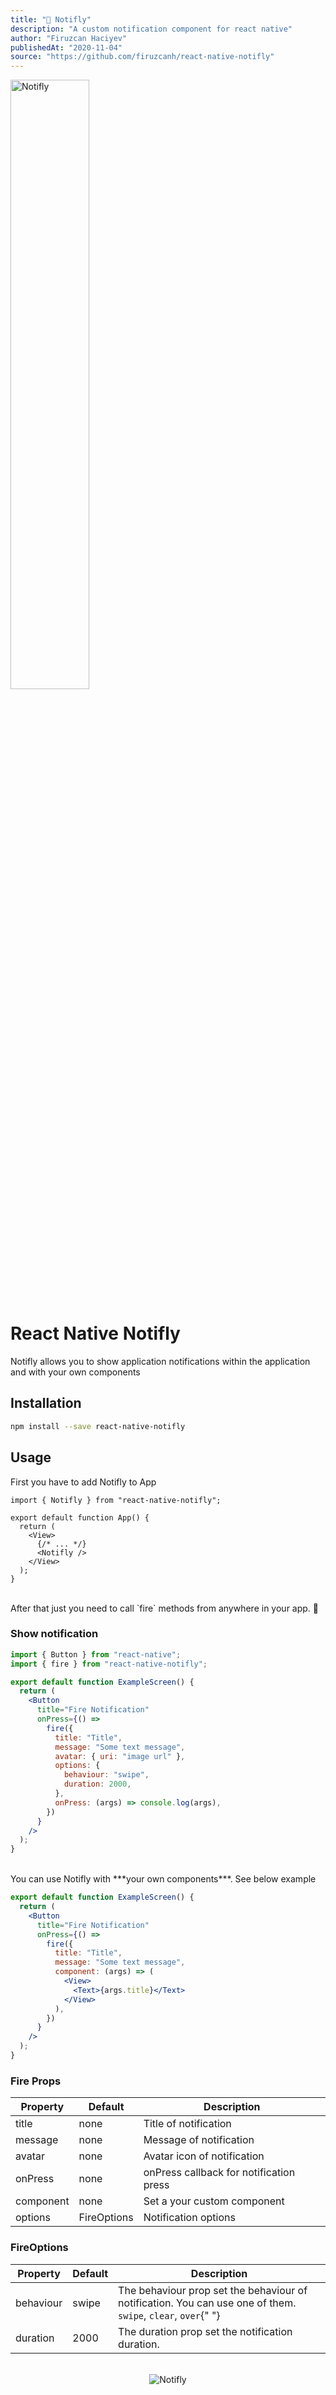 ```yaml
---
title: "🚀 Notifly"
description: "A custom notification component for react native"
author: "Firuzcan Haciyev"
publishedAt: "2020-11-04"
source: "https://github.com/firuzcanh/react-native-notifly"
---
```


<img
  src="https://i.imgur.com/L2pxZlUl.png"
  alt="Notifly"
  width="50%"
  className="w-[50%] min-w-[240px] max-w-full mx-auto block border-0 rounded-lg mb-12"
/>

<h1 className="text-center">React Native Notifly</h1>

<div className="text-center text-lg">
  Notifly allows you to show application notifications within the application
  and with your own components
</div>

## Installation

```bash
npm install --save react-native-notifly
```

## Usage

First you have to add Notifly to App

```jsx:App.tsx
import { Notifly } from "react-native-notifly";

export default function App() {
  return (
    <View>
      {/* ... */}
      <Notifly />
    </View>
  );
}
```

<br />
After that just you need to call `fire` methods from anywhere in your app. 🎉

### Show notification

```jsx
import { Button } from "react-native";
import { fire } from "react-native-notifly";

export default function ExampleScreen() {
  return (
    <Button
      title="Fire Notification"
      onPress={() =>
        fire({
          title: "Title",
          message: "Some text message",
          avatar: { uri: "image url" },
          options: {
            behaviour: "swipe",
            duration: 2000,
          },
          onPress: (args) => console.log(args),
        })
      }
    />
  );
}
```

<br />
You can use Notifly with ***your own components***. See below example

```jsx
export default function ExampleScreen() {
  return (
    <Button
      title="Fire Notification"
      onPress={() =>
        fire({
          title: "Title",
          message: "Some text message",
          component: (args) => (
            <View>
              <Text>{args.title}</Text>
            </View>
          ),
        })
      }
    />
  );
}
```

### Fire Props

<table className="w-full">
  <thead>
    <tr>
      <th>Property</th>
      <th>Default</th>
      <th>Description</th>
    </tr>
  </thead>
  <tbody>
    <tr>
      <td>title</td>
      <td>none</td>
      <td>Title of notification</td>
    </tr>
    <tr>
      <td>message</td>
      <td>none</td>
      <td>Message of notification</td>
    </tr>
    <tr>
      <td>avatar</td>
      <td>none</td>
      <td>Avatar icon of notification</td>
    </tr>
    <tr>
      <td>onPress</td>
      <td>none</td>
      <td>onPress callback for notification press</td>
    </tr>
    <tr>
      <td>component</td>
      <td>none</td>
      <td>Set a your custom component</td>
    </tr>
    <tr>
      <td>options</td>
      <td>FireOptions</td>
      <td>Notification options</td>
    </tr>
  </tbody>
</table>

### FireOptions

<table className="w-full">
  <thead>
    <tr>
      <th>Property</th>
      <th>Default</th>
      <th>Description</th>
    </tr>
  </thead>
  <tbody>
    <tr>
      <td>behaviour</td>
      <td>swipe</td>
      <td>
        The behaviour prop set the behaviour of notification. You can use one of
        them. <code>swipe</code>, <code>clear</code>, <code>over</code>{" "}
      </td>
    </tr>
    <tr>
      <td>duration</td>
      <td>2000</td>
      <td>The duration prop set the notification duration.</td>
    </tr>
  </tbody>
</table>
<br />
<div align="center">
  <img
    src="https://media2.giphy.com/media/C8lfq0sR0Vk2BERd98/giphy.gif"
    alt="Notifly"
    className="w-[400px] mx-auto block"
  />
</div>
